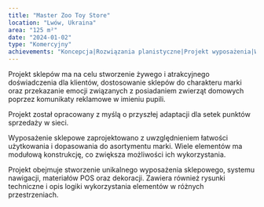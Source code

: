 ```yaml
---
title: "Master Zoo Toy Store"
location: "Lwów, Ukraina"
area: "125 m²"
date: "2024-01-02"
type: "Komercyjny"
achievements: "Koncepcja|Rozwiązania planistyczne|Projekt wyposażenia|Wizualizacja 3D|Rysunki techniczne|Komunikacja wizualna|Specyfikacja materiałów i wyposażenia"
---
```


Projekt sklepów ma na celu stworzenie żywego i atrakcyjnego doświadczenia dla klientów, dostosowanie sklepów do charakteru marki oraz przekazanie emocji związanych z posiadaniem zwierząt domowych poprzez komunikaty reklamowe w imieniu pupili.

Projekt został opracowany z myślą o przyszłej adaptacji dla setek punktów sprzedaży w sieci.

Wyposażenie sklepowe zaprojektowano z uwzględnieniem łatwości użytkowania i dopasowania do asortymentu marki. Wiele elementów ma modułową konstrukcję, co zwiększa możliwości ich wykorzystania.

Projekt obejmuje stworzenie unikalnego wyposażenia sklepowego, systemu nawigacji, materiałów POS oraz dekoracji. Zawiera również rysunki techniczne i opis logiki wykorzystania elementów w różnych przestrzeniach.
